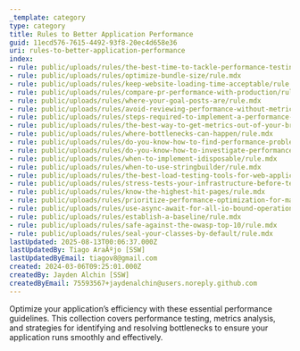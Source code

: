 ```yaml
---
_template: category
type: category
title: Rules to Better Application Performance
guid: 11ecd576-7615-4492-93f8-20ec4d658e36
uri: rules-to-better-application-performance
index:
- rule: public/uploads/rules/the-best-time-to-tackle-performance-testing/rule.mdx
- rule: public/uploads/rules/optimize-bundle-size/rule.mdx
- rule: public/uploads/rules/keep-website-loading-time-acceptable/rule.mdx
- rule: public/uploads/rules/compare-pr-performance-with-production/rule.mdx
- rule: public/uploads/rules/where-your-goal-posts-are/rule.mdx
- rule: public/uploads/rules/avoid-reviewing-performance-without-metrics/rule.mdx
- rule: public/uploads/rules/steps-required-to-implement-a-performance-improvement/rule.mdx
- rule: public/uploads/rules/the-best-way-to-get-metrics-out-of-your-browser/rule.mdx
- rule: public/uploads/rules/where-bottlenecks-can-happen/rule.mdx
- rule: public/uploads/rules/do-you-know-how-to-find-performance-problems-with-application-insights/rule.mdx
- rule: public/uploads/rules/do-you-know-how-to-investigate-performance-problems-in-a-net-app/rule.mdx
- rule: public/uploads/rules/when-to-implement-idisposable/rule.mdx
- rule: public/uploads/rules/when-to-use-stringbuilder/rule.mdx
- rule: public/uploads/rules/the-best-load-testing-tools-for-web-applications/rule.mdx
- rule: public/uploads/rules/stress-tests-your-infrastructure-before-testing-your-application/rule.mdx
- rule: public/uploads/rules/know-the-highest-hit-pages/rule.mdx
- rule: public/uploads/rules/prioritize-performance-optimization-for-maximum-business-value/rule.mdx
- rule: public/uploads/rules/use-async-await-for-all-io-bound-operations/rule.mdx
- rule: public/uploads/rules/establish-a-baseline/rule.mdx
- rule: public/uploads/rules/safe-against-the-owasp-top-10/rule.mdx
- rule: public/uploads/rules/seal-your-classes-by-default/rule.mdx
lastUpdated: 2025-08-13T00:06:37.000Z
lastUpdatedBy: Tiago AraÃºjo [SSW]
lastUpdatedByEmail: tiagov8@gmail.com
created: 2024-03-06T09:25:01.000Z
createdBy: Jayden Alchin [SSW]
createdByEmail: 75593567+jaydenalchin@users.noreply.github.com
---
```


Optimize your application’s efficiency with these essential performance guidelines. This collection covers performance testing, metrics analysis, and strategies for identifying and resolving bottlenecks to ensure your application runs smoothly and effectively.
